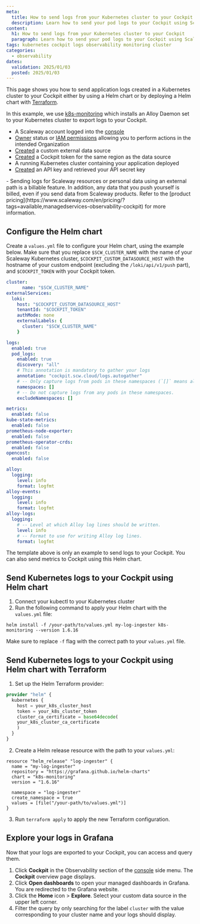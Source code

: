 ```yaml
---
meta:
  title: How to send logs from your Kubernetes cluster to your Cockpit
  description: Learn how to send your pod logs to your Cockpit using Scaleway's comprehensive guide. This tutorial covers sending Kubernetes pods logs to Scaleway's Cockpit for centralized monitoring and analysis using Grafana, ensuring efficient monitoring and log analysis in your infrastructure.
content:
  h1: How to send logs from your Kubernetes cluster to your Cockpit
  paragraph: Learn how to send your pod logs to your Cockpit using Scaleway's comprehensive guide. This tutorial covers sending Kubernetes pods logs to Scaleway's Cockpit for centralized monitoring and analysis using Grafana, ensuring efficient monitoring and log analysis in your infrastructure.
tags: kubernetes cockpit logs observability monitoring cluster
categories:
  - observability
dates:
  validation: 2025/01/03
  posted: 2025/01/03
---
```


This page shows you how to send application logs created in a Kubernetes cluster to your Cockpit either by using a Helm chart or by deploying a Helm chart with [Terraform](https://www.terraform.io/).

In this example, we use [k8s-monitoring](https://artifacthub.io/packages/helm/grafana/k8s-monitoring/1.6.16) which installs an Alloy Daemon set to your Kubernetes cluster to export logs to your Cockpit.

<Macro id="requirements" />

 - A Scaleway account logged into the [console](https://console.scaleway.com)
 - [Owner](/identity-and-access-management/iam/concepts/#owner) status or [IAM permissions](/identity-and-access-management/iam/concepts/#permission) allowing you to perform actions in the intended Organization
 - [Created](/observability/cockpit/how-to/create-external-data-sources/) a custom external data source
 - [Created](/observability/cockpit/how-to/create-token/) a Cockpit token for the same region as the data source
 - A running Kubernetes cluster containing your application deployed
 - [Created](/identity-and-access-management/iam/how-to/create-api-keys/) an API key and retrieved your API secret key

<Message type="important">
  - Sending logs for Scaleway resources or personal data using an external path is a billable feature. In addition, any data that you push yourself is billed, even if you send data from Scaleway products. Refer to the [product pricing](https://www.scaleway.com/en/pricing/?tags=available,managedservices-observability-cockpit) for more information.
<Message/>

## Configure the Helm chart

Create a `values.yml` file to configure your Helm chart, using the example below. Make sure that you replace `$SCW_CLUSTER_NAME` with the name of your Scaleway Kubernetes cluster, `$COCKPIT_CUSTOM_DATASOURCE_HOST` with the hostname of your custom endpoint (excluding the `/loki/api/v1/push` part), and `$COCKPIT_TOKEN` with your Cockpit token.

```yaml
cluster:
      name: "$SCW_CLUSTER_NAME"
externalServices:
  loki:
    host: "$COCKPIT_CUSTOM_DATASOURCE_HOST"
    tenantId: "$COCKPIT_TOKEN"
    authMode: none
    externalLabels: {
      cluster: "$SCW_CLUSTER_NAME"
    }

logs:
  enabled: true
  pod_logs:
    enabled: true
    discovery: "all"
    # This annotation is mandatory to gather your logs
    annotation: "cockpit.scw.cloud/logs.autogather"
    # -- Only capture logs from pods in these namespaces (`[]` means all namespaces).
    namespaces: []
    # -- Do not capture logs from any pods in these namespaces.
    excludeNamespaces: []

metrics:
  enabled: false
kube-state-metrics:
  enabled: false
prometheus-node-exporter:
  enabled: false
prometheus-operator-crds:
  enabled: false
opencost:
  enabled: false

alloy:
  logging:
    level: info
    format: logfmt
alloy-events:
  logging:
    level: info
    format: logfmt
alloy-logs:
  logging:
    # -- Level at which Alloy log lines should be written.
    level: info
    # -- Format to use for writing Alloy log lines.
    format: logfmt
```

<Message type="info">
The template above is only an example to send logs to your Cockpit. You can also send metrics to Cockpit using this Helm chart.
</Message>

## Send Kubernetes logs to your Cockpit using Helm chart

1. Connect your kubectl to your Kubernetes cluster
2. Run the following command to apply your Helm chart with the `values.yml` file:
  ```
  helm install -f /your-path/to/values.yml my-log-ingester k8s-monitoring --version 1.6.16
  ```
  Make sure to replace `-f` flag with the correct path to your `values.yml` file.

## Send Kubernetes logs to your Cockpit using Helm chart with Terraform

1. Set up the Helm Terraform provider:
  ```terraform
  provider "helm" {
    kubernetes {
      host = your_k8s_cluster_host
      token = your_k8s_cluster_token
      cluster_ca_certificate = base64decode(
      your_k8s_cluster_ca_certificate
      )
    }
  }
  ```
2. Create a Helm release resource with the path to your `values.yml`:
  ```
  resource "helm_release" "log-ingester" {
    name = "my-log-ingester"
    repository = "https://grafana.github.io/helm-charts"
    chart = "k8s-monitoring"
    version = "1.6.16"

    namespace = "log-ingester"
    create_namespace = true
    values = [file("/your-path/to/values.yml")]
  }
  ```
3. Run `terraform apply` to apply the new Terraform configuration.

## Explore your logs in Grafana

Now that your logs are exported to your Cockpit, you can access and query them.

1. Click **Cockpit** in the Observability section of the [console](https://console.scaleway.com/) side menu. The **Cockpit** overview page displays.
2. Click **Open dashboards** to open your managed dashboards in Grafana. You are redirected to the Grafana website.
3. Click the **Home** icon > **Explore**. Select your custom data source in the upper left corner.
4. Filter the query by only searching for the label `cluster` with the value corresponding to your cluster name and your logs should display.
